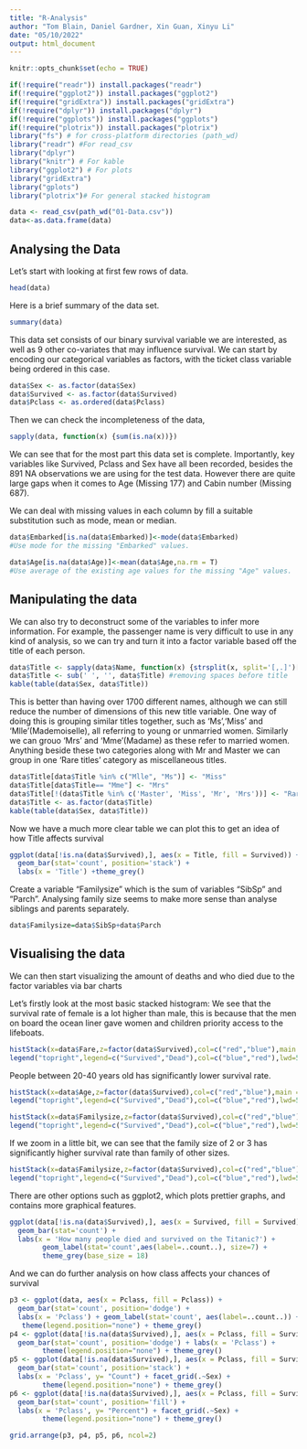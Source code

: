 ```yaml
---
title: "R-Analysis"
author: "Tom Blain, Daniel Gardner, Xin Guan, Xinyu Li"
date: "05/10/2022"
output: html_document
---
```

```r
knitr::opts_chunk$set(echo = TRUE)
```
```r
if(!require("readr")) install.packages("readr")
if(!require("ggplot2")) install.packages("ggplot2")
if(!require("gridExtra")) install.packages("gridExtra")
if(!require("dplyr")) install.packages("dplyr")
if(!require("ggplots")) install.packages("ggplots")
if(!require("plotrix")) install.packages("plotrix")
library("fs") # for cross-platform directories (path_wd)
library("readr") #For read_csv
library("dplyr")
library("knitr") # For kable 
library("ggplot2") # For plots
library("gridExtra")
library("gplots")
library("plotrix")# For general stacked histogram
```
```r
data <- read_csv(path_wd("01-Data.csv"))
data<-as.data.frame(data)
```

## Analysing the Data

Let's start with looking at first few rows of data.
```r
head(data)
```

Here is a brief summary of the data set.
```r
summary(data)
```

This data set consists of our binary survival variable we are interested, as well as 9 other co-variates that may influence survival. We can start by encoding our categorical variables as factors, with the ticket class variable being ordered in this case.

```r
data$Sex <- as.factor(data$Sex)
data$Survived <- as.factor(data$Survived)
data$Pclass <- as.ordered(data$Pclass)
```

Then we can check the incompleteness of the data,

```r
sapply(data, function(x) {sum(is.na(x))})
```
We can see that for the most part this data set is complete. Importantly, key variables like Survived, Pclass and Sex have all been recorded, besides the 891 NA observations we are using for the test data. However there are quite large gaps when it comes to Age (Missing 177) and Cabin number (Missing 687).

We can deal with missing values in each column by fill a suitable substitution such as mode, mean or median.
```r
data$Embarked[is.na(data$Embarked)]<-mode(data$Embarked) 
#Use mode for the missing "Embarked" values.

data$Age[is.na(data$Age)]<-mean(data$Age,na.rm = T)
#Use average of the existing age values for the missing "Age" values.
```

## Manipulating the data

We can also try to deconstruct some of the variables to infer more information. For example, the passenger name is very difficult to use in any kind of analysis, so we can try and turn it into a factor variable based off the title of each person. 

```r
data$Title <- sapply(data$Name, function(x) {strsplit(x, split='[,.]')[[1]][2]})
data$Title <- sub(' ', '', data$Title) #removing spaces before title
kable(table(data$Sex, data$Title))
```

This is better than having over 1700 different names, although we can still reduce the number of dimensions of this new title variable. One way of doing this is grouping similar titles together, such as 'Ms','Miss' and 'Mlle'(Mademoiselle), all referring to young or unmarried women. Similarly we can grouo 'Mrs' and 'Mme'(Madame) as these refer to married women. Anything beside these two categories along with Mr and Master we can group in one 'Rare titles' category as miscellaneous titles.

```r
data$Title[data$Title %in% c("Mlle", "Ms")] <- "Miss"
data$Title[data$Title== "Mme"] <- "Mrs"
data$Title[!(data$Title %in% c('Master', 'Miss', 'Mr', 'Mrs'))] <- "Rare Title"
data$Title <- as.factor(data$Title)
kable(table(data$Sex, data$Title))
```
Now we have a much more clear table we can plot this to get an idea of how Title affects survival

```r
ggplot(data[!is.na(data$Survived),], aes(x = Title, fill = Survived)) +
  geom_bar(stat='count', position='stack') +
  labs(x = 'Title') +theme_grey()
```

Create a variable "Familysize" which is the sum of variables "SibSp" and "Parch". Analysing family size seems to make more sense than analyse siblings and parents separately.
```r
data$Familysize=data$SibSp+data$Parch
```

## Visualising the data

We can then start visualizing the amount of deaths and who died due to the factor variables via bar charts

Let's firstly look at the most basic stacked histogram:
We see that the survival rate of female is a lot higher than male, this is because that the men on board the ocean liner gave women and children priority access to the lifeboats.
```r
histStack(x=data$Fare,z=factor(data$Survived),col=c("red","blue"),main = "Fare Histogram by Survived",ylim=c(0,800))
legend("topright",legend=c("Survived","Dead"),col=c("blue","red"),lwd=5,cex=0.5) #Add legend to indicates data for Survived and Dead
```

People between 20-40 years old has significantly lower  survival rate. 
```r
histStack(x=data$Age,z=factor(data$Survived),col=c("red","blue"),main = "Age Histogram by Survived",ylim=c(0,400))
legend("topright",legend=c("Survived","Dead"),col=c("blue","red"),lwd=5,cex=0.5)
```


```r
histStack(x=data$Familysize,z=factor(data$Survived),col=c("red","blue"),main = "Family size Histogram by Survived")
legend("topright",legend=c("Survived","Dead"),col=c("blue","red"),lwd=5,cex=0.5)
```

If we zoom in a little bit, we can see that the family size of 2 or 3 has significantly higher survival rate than family of other sizes.

```r
histStack(x=data$Familysize,z=factor(data$Survived),col=c("red","blue"),main = "Family size Histogram by Survived",xlim=c(1,10),ylim=c(0,100))
legend("topright",legend=c("Survived","Dead"),col=c("blue","red"),lwd=5,cex=0.5)
```

There are other options such as ggplot2, which plots prettier graphs, and contains more graphical features.

```r
ggplot(data[!is.na(data$Survived),], aes(x = Survived, fill = Survived)) +
  geom_bar(stat='count') +
  labs(x = 'How many people died and survived on the Titanic?') +
        geom_label(stat='count',aes(label=..count..), size=7) +
        theme_grey(base_size = 18)
```

And we can do further analysis on how class affects your chances of survival

```r
p3 <- ggplot(data, aes(x = Pclass, fill = Pclass)) +
  geom_bar(stat='count', position='dodge') +
  labs(x = 'Pclass') + geom_label(stat='count', aes(label=..count..)) +
   theme(legend.position="none") + theme_grey()     
p4 <- ggplot(data[!is.na(data$Survived),], aes(x = Pclass, fill = Survived)) +
  geom_bar(stat='count', position='dodge') + labs(x = 'Pclass') +
        theme(legend.position="none") + theme_grey()
p5 <- ggplot(data[!is.na(data$Survived),], aes(x = Pclass, fill = Survived)) +
  geom_bar(stat='count', position='stack') +
  labs(x = 'Pclass', y= "Count") + facet_grid(.~Sex) +
        theme(legend.position="none") + theme_grey()
p6 <- ggplot(data[!is.na(data$Survived),], aes(x = Pclass, fill = Survived)) +
  geom_bar(stat='count', position='fill') +
  labs(x = 'Pclass', y= "Percent") + facet_grid(.~Sex) +
        theme(legend.position="none") + theme_grey()

grid.arrange(p3, p4, p5, p6, ncol=2)
```